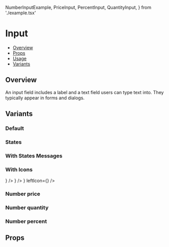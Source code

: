 
  NumberInputExample,
  PriceInput,
  PercentInput,
  QuantityInput,
} from './example.tsx'

<Meta title="Components/InputNumber" component={InputNumber} />

<!--- Component template -->


<!--- Component documentation -->

# Input

- [Overview](#overview)
- [Props](#props)
- [Usage](#usage)
- [Variants](#variants)

## Overview

An input field includes a label and a text field users can type text into. They typically appear in forms and dialogs.

<Canvas>
  <NumberInputExample />
</Canvas>

## Variants

### Default

<Canvas>
  <Story name="Default">
    <InputNumber placeholder="23.99" />
  </Story>
</Canvas>

### States

<Canvas>
  <Story name="States">
    <InputNumber label="Normal" placeholder="23.99" />
    <InputNumber label="Disabled" placeholder="23.99" isDisabled />
    <InputNumber label="Error" placeholder="23.99" status="error" />
    <InputNumber label="Success" placeholder="23.99" status="success" />
  </Story>
</Canvas>

### With States Messages

<Canvas>
  <Story name="States with messages">
    <InputNumber
      label="Normal"
      placeholder="23.99"
      description="This input is normal"
    />
    <InputNumber
      label="Disabled"
      placeholder="23.99"
      isDisabled
      description="This input is disabled"
    />
    <InputNumber
      label="Error"
      placeholder="23.99"
      status="error"
      errorMessage="This input is in error"
    />
    <InputNumber
      label="Success"
      placeholder="23.99"
      status="success"
      successMessage="This input is in success"
    />
  </Story>
</Canvas>

### With Icons

<Canvas>
  <Story name="With Icons">
    <InputNumber placeholder="23.99" suffix={<CopyIcon />} />
    <InputNumber placeholder="23.99" leftIcon={<UserIcon />} />
    <InputNumber
      placeholder="23.99"
      suffix={<CopyIcon />}
      leftIcon={<UserIcon />}
    />
  </Story>
</Canvas>

### Number price

<Canvas>
  <Story name="Number price">
    <PriceInput label="Normal" placeholder="23.99" />
    <PriceInput label="Disabled" placeholder="23.99" isDisabled />
    <PriceInput label="Error" placeholder="23.99" status="error" />
    <PriceInput label="Success" placeholder="23.99" status="success" />
  </Story>
</Canvas>

### Number quantity

<Canvas>
  <Story name="Number quantity">
    <QuantityInput label="Normal" placeholder="0" />
    <QuantityInput label="Disabled" placeholder="0" isDisabled />
    <QuantityInput label="Error" placeholder="0" status="error" />
    <QuantityInput label="Success" placeholder="0" status="success" />
  </Story>
</Canvas>

### Number percent

<Canvas>
  <Story name="Number percent">
    <PercentInput label="Normal" placeholder="0" />
    <PercentInput label="Disabled" placeholder="0" isDisabled />
    <PercentInput label="Error" placeholder="0" status="error" />
    <PercentInput label="Success" placeholder="0" status="success" />
  </Story>
</Canvas>

## Props

<ArgsTable of={InputNumber} />
